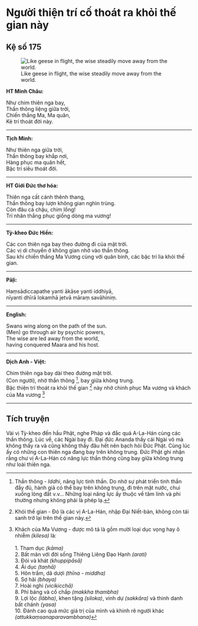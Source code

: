 # Người thiện trí cố thoát ra khỏi thế gian này {- #nguoi-thien-tri-co-thoat-ra-khoi-the-gian-nay}

## Kệ số 175 {- #ke-so-175}

![Like geese in flight, the wise steadily move away from the world.](images/kinh-phap-cu-ke-so-175-dhammapada-verse-175.jpg){fig-align="center" .lightbox}

**HT Minh Châu:**

Như chim thiên nga bay,  
Thần thông liệng giữa trời,  
Chiến thắng Ma, Ma quân,  
Kẻ trí thoát đời này.  

<hr class="divider">

**Tịch Minh:**

Như thiên nga giữa trời,  
Thần thông bay khắp nơi,  
Hàng phục ma quân hết,  
Bậc trí siêu thoát đời.  

<hr class="divider">

**HT Giới Đức thơ hóa:**

Thiên nga cất cánh thênh thang,  
Thần thông bay lượn không gian nghìn trùng.  
Còn đâu cá chậu, chim lồng!  
Trí nhân thắng phục giống dòng ma vương!  

<hr class="divider">

**Tỳ-kheo Đức Hiền:**

Các con thiên nga bay theo đường đi của mặt trời.  
Các vị di chuyển ở không gian nhờ vào thần thông.  
Sau khi chiến thắng Ma Vương cùng với quân binh, các bậc trí lìa khỏi thế gian.  

<hr class="divider">

**Pāḷi:**

Haṃsādiccapathe yanti ākāse yanti iddhiyā,  
nīyanti dhīrā lokamhā jetvā māraṃ savāhiniṃ.  

<hr class="divider">

**English:**

Swans wing along on the path of the sun.  
(Men) go through air by psychic powers,  
The wise are led away from the world,  
having conquered Maara and his host.  

<hr class="divider">

**Dịch Anh - Việt:**

Chim thiên nga bay dài theo đường mặt trời.  
(Con người), nhờ thần thông [^1], bay giữa không trung.  
Bậc thiện trí thoát ra khỏi thế gian [^2] này nhờ chinh phục Ma vương và khách của Ma vương [^3]  

<hr class="divider">

## Tích truyện {- #tich-truyen}

Vài vị Tỳ-kheo đến hầu Phật, nghe Pháp và đắc quả A-La-Hán cùng các thần thông. Lúc về, các Ngài bay đi. Ðại đức Ananda thấy cái Ngài vô mà không thấy ra và cũng không thấy đâu hết nên bạch hỏi Ðức Phật. Cùng lúc ấy có những con thiên nga đang bay trên không trung. Ðức Phật ghi nhận rằng chư vị A-La-Hán có năng lực thần thông cũng bay giữa không trung như loài thiên nga.

[^1]: Thần thông - *Iddhi*, năng lực tinh thần. Do nhờ sự phát triển tinh thần đầy đủ, hành giả có thể bay trên không trung, đi trên mặt nước, chui xuống lòng đất v.v... Những loại năng lực ấy thuộc về tâm linh và phi thường nhưng không phải là phép lạ.

[^2]: Khỏi thế gian - Ðó là các vị A-La-Hán, nhập Ðại Niết-bàn, không còn tái sanh trở lại trên thế gian này.

[^3]: Khách của Ma Vương - được mô tả là gồm mười loại dục vọng hay ô nhiễm *(kilesa)* là:  
<br>
1. Tham dục *(kāma)*  
2. Bất mãn với đời sống Thiêng Liêng Ðạo Hạnh *(arati)*  
3. Ðói và khát *(khuppipāsā)*  
4. Ái dục *(taṇhā)*  
5. Hôn trầm, dã dượi *(thīna - middha)*  
6. Sợ hãi *(bhaya)*  
7. Hoài nghi *(vicikicchā)*  
8. Phỉ báng và cố chấp *(makkha thambha)*  
9. Lợi lộc *(lābha)*, khen tặng *(siloka)*, vinh dự *(sakkāra)* và thinh danh bất chánh *(yasa)*  
10. Ðánh cao quá mức giá trị của mình và khinh rẽ người khác *(attukkaṃsanaparavambhana)*
